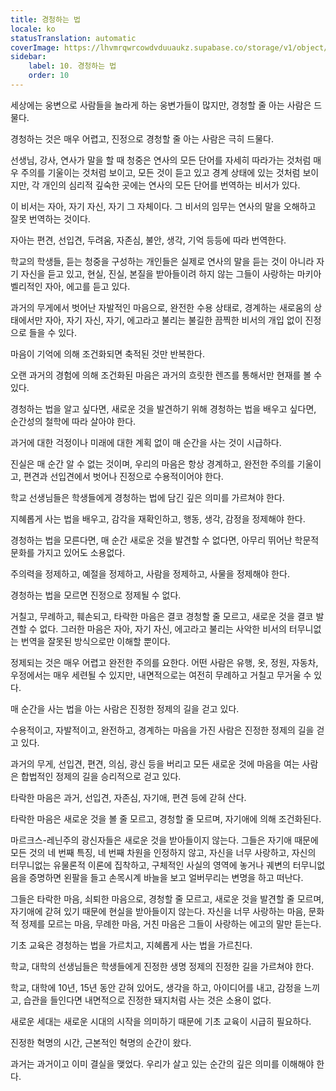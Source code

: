 ```yaml
---
title: 경청하는 법
locale: ko
statusTranslation: automatic
coverImage: https://lhvmrqwrcowdvduuaukz.supabase.co/storage/v1/object/public/strapi-uploads/small_cover-educacion-fundamental.webp-2d51a7828a2b1309555be27f7e2a61a0.webp
sidebar:
    label: 10. 경청하는 법
    order: 10
---
```

세상에는 웅변으로 사람들을 놀라게 하는 웅변가들이 많지만, 경청할 줄 아는 사람은 드물다.

경청하는 것은 매우 어렵고, 진정으로 경청할 줄 아는 사람은 극히 드물다.

선생님, 강사, 연사가 말을 할 때 청중은 연사의 모든 단어를 자세히 따라가는 것처럼 매우 주의를 기울이는 것처럼 보이고, 모든 것이 듣고 있고 경계 상태에 있는 것처럼 보이지만, 각 개인의 심리적 깊숙한 곳에는 연사의 모든 단어를 번역하는 비서가 있다.

이 비서는 자아, 자기 자신, 자기 그 자체이다. 그 비서의 임무는 연사의 말을 오해하고 잘못 번역하는 것이다.

자아는 편견, 선입견, 두려움, 자존심, 불안, 생각, 기억 등등에 따라 번역한다.

학교의 학생들, 듣는 청중을 구성하는 개인들은 실제로 연사의 말을 듣는 것이 아니라 자기 자신을 듣고 있고, 현실, 진실, 본질을 받아들이려 하지 않는 그들이 사랑하는 마키아벨리적인 자아, 에고를 듣고 있다.

과거의 무게에서 벗어난 자발적인 마음으로, 완전한 수용 상태로, 경계하는 새로움의 상태에서만 자아, 자기 자신, 자기, 에고라고 불리는 불길한 끔찍한 비서의 개입 없이 진정으로 들을 수 있다.

마음이 기억에 의해 조건화되면 축적된 것만 반복한다.

오랜 과거의 경험에 의해 조건화된 마음은 과거의 흐릿한 렌즈를 통해서만 현재를 볼 수 있다.

경청하는 법을 알고 싶다면, 새로운 것을 발견하기 위해 경청하는 법을 배우고 싶다면, 순간성의 철학에 따라 살아야 한다.

과거에 대한 걱정이나 미래에 대한 계획 없이 매 순간을 사는 것이 시급하다.

진실은 매 순간 알 수 없는 것이며, 우리의 마음은 항상 경계하고, 완전한 주의를 기울이고, 편견과 선입견에서 벗어나 진정으로 수용적이어야 한다.

학교 선생님들은 학생들에게 경청하는 법에 담긴 깊은 의미를 가르쳐야 한다.

지혜롭게 사는 법을 배우고, 감각을 재확인하고, 행동, 생각, 감정을 정제해야 한다.

경청하는 법을 모른다면, 매 순간 새로운 것을 발견할 수 없다면, 아무리 뛰어난 학문적 문화를 가지고 있어도 소용없다.

주의력을 정제하고, 예절을 정제하고, 사람을 정제하고, 사물을 정제해야 한다.

경청하는 법을 모르면 진정으로 정제될 수 없다.

거칠고, 무례하고, 훼손되고, 타락한 마음은 결코 경청할 줄 모르고, 새로운 것을 결코 발견할 수 없다. 그러한 마음은 자아, 자기 자신, 에고라고 불리는 사악한 비서의 터무니없는 번역을 잘못된 방식으로만 이해할 뿐이다.

정제되는 것은 매우 어렵고 완전한 주의를 요한다. 어떤 사람은 유행, 옷, 정원, 자동차, 우정에서는 매우 세련될 수 있지만, 내면적으로는 여전히 무례하고 거칠고 무거울 수 있다.

매 순간을 사는 법을 아는 사람은 진정한 정제의 길을 걷고 있다.

수용적이고, 자발적이고, 완전하고, 경계하는 마음을 가진 사람은 진정한 정제의 길을 걷고 있다.

과거의 무게, 선입견, 편견, 의심, 광신 등을 버리고 모든 새로운 것에 마음을 여는 사람은 합법적인 정제의 길을 승리적으로 걷고 있다.

타락한 마음은 과거, 선입견, 자존심, 자기애, 편견 등에 갇혀 산다.

타락한 마음은 새로운 것을 볼 줄 모르고, 경청할 줄 모르며, 자기애에 의해 조건화된다.

마르크스-레닌주의 광신자들은 새로운 것을 받아들이지 않는다. 그들은 자기애 때문에 모든 것의 네 번째 특징, 네 번째 차원을 인정하지 않고, 자신을 너무 사랑하고, 자신의 터무니없는 유물론적 이론에 집착하고, 구체적인 사실의 영역에 놓거나 궤변의 터무니없음을 증명하면 왼팔을 들고 손목시계 바늘을 보고 얼버무리는 변명을 하고 떠난다.

그들은 타락한 마음, 쇠퇴한 마음으로, 경청할 줄 모르고, 새로운 것을 발견할 줄 모르며, 자기애에 갇혀 있기 때문에 현실을 받아들이지 않는다. 자신을 너무 사랑하는 마음, 문화적 정제를 모르는 마음, 무례한 마음, 거친 마음은 그들이 사랑하는 에고의 말만 듣는다.

기초 교육은 경청하는 법을 가르치고, 지혜롭게 사는 법을 가르친다.

학교, 대학의 선생님들은 학생들에게 진정한 생명 정제의 진정한 길을 가르쳐야 한다.

학교, 대학에 10년, 15년 동안 갇혀 있어도, 생각을 하고, 아이디어를 내고, 감정을 느끼고, 습관을 들인다면 내면적으로 진정한 돼지처럼 사는 것은 소용이 없다.

새로운 세대는 새로운 시대의 시작을 의미하기 때문에 기초 교육이 시급히 필요하다.

진정한 혁명의 시간, 근본적인 혁명의 순간이 왔다.

과거는 과거이고 이미 결실을 맺었다. 우리가 살고 있는 순간의 깊은 의미를 이해해야 한다.

